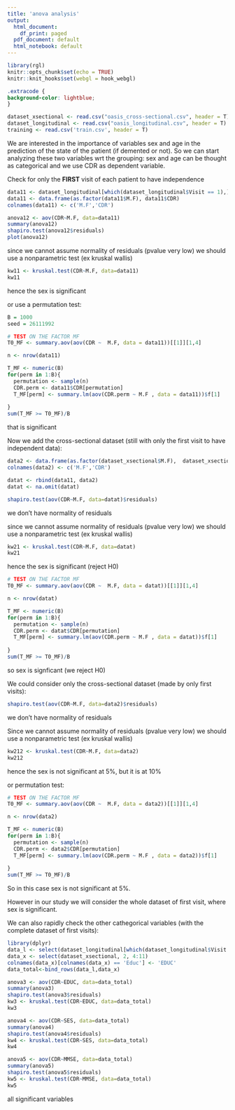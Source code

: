 ```yaml
---
title: 'anova analysis'
output:
  html_document:
    df_print: paged
  pdf_document: default
  html_notebook: default
---
```



```r
library(rgl)
knitr::opts_chunk$set(echo = TRUE)
knitr::knit_hooks$set(webgl = hook_webgl)
```

```css
.extracode {
background-color: lightblue;
}
```
```r
dataset_xsectional <- read.csv("oasis_cross-sectional.csv", header = T)
dataset_longitudinal <- read.csv("oasis_longitudinal.csv", header = T)
training <- read.csv('train.csv', header = T)
```


We are interested in the importance of variables sex and age in the prediction of the state of the patient (if demented or not). So we can start analyzing these two variables wrt the grouping: sex and age can be thought as categorical and we use CDR as dependent variable.


Check for only the **FIRST** visit of each patient to have independence

```r
data11 <- dataset_longitudinal[which(dataset_longitudinal$Visit == 1),]
data11 <- data.frame(as.factor(data11$M.F), data11$CDR)
colnames(data11) <- c('M.F','CDR')
```

```r
anova12 <- aov(CDR~M.F, data=data11)
summary(anova12)
shapiro.test(anova12$residuals)
plot(anova12)
```




since we cannot assume normality of residuals (pvalue very low) we should use a nonparametric test (ex kruskal wallis)


```r
kw11 <- kruskal.test(CDR~M.F, data=data11)
kw11
```
hence the sex is significant



or use a permutation test:

```r
B = 1000
seed = 26111992
```

```r
# TEST ON THE FACTOR MF
T0_MF <- summary.aov(aov(CDR ~  M.F, data = data11))[[1]][1,4]

n <- nrow(data11)

```

```r
T_MF <- numeric(B)
for(perm in 1:B){
  permutation <- sample(n)
  CDR.perm <- data11$CDR[permutation]
  T_MF[perm] <- summary.lm(aov(CDR.perm ~ M.F , data = data11))$f[1]
  
}
sum(T_MF >= T0_MF)/B

```
that is significant




Now we add the cross-sectional dataset (still with only the first visit to have independent data):

```r
data2 <- data.frame(as.factor(dataset_xsectional$M.F),  dataset_xsectional$CDR)
colnames(data2) <- c('M.F','CDR')

datat <- rbind(data11, data2)
datat <- na.omit(datat)
```

```r
shapiro.test(aov(CDR~M.F, data=datat)$residuals)
```

we don't have normality of residuals




since we cannot assume normality of residuals (pvalue very low) we should use a nonparametric test (ex kruskal wallis)


```r
kw21 <- kruskal.test(CDR~M.F, data=datat)
kw21
```
hence the sex is significant (reject H0)




```r
# TEST ON THE FACTOR MF
T0_MF <- summary.aov(aov(CDR ~  M.F, data = datat))[[1]][1,4]

n <- nrow(datat)

```

```r
T_MF <- numeric(B)
for(perm in 1:B){
  permutation <- sample(n)
  CDR.perm <- datat$CDR[permutation]
  T_MF[perm] <- summary.lm(aov(CDR.perm ~ M.F , data = datat))$f[1]
  
}
sum(T_MF >= T0_MF)/B

```

so sex is signficant (we reject H0)





We could consider only the cross-sectional dataset (made by only first visits):


```r
shapiro.test(aov(CDR~M.F, data=data2)$residuals)
```
we don't have normality of residuals



Since we cannot assume normality of residuals (pvalue very low) we should use a nonparametric test (ex kruskal wallis)


```r
kw212 <- kruskal.test(CDR~M.F, data=data2)
kw212
```
hence the sex is not significant at 5%, but it is at 10%



or permutation test: 

```r
# TEST ON THE FACTOR MF
T0_MF <- summary.aov(aov(CDR ~  M.F, data = data2))[[1]][1,4]

n <- nrow(data2)


```

```r
T_MF <- numeric(B)
for(perm in 1:B){
  permutation <- sample(n)
  CDR.perm <- data2$CDR[permutation]
  T_MF[perm] <- summary.lm(aov(CDR.perm ~ M.F , data = data2))$f[1]
  
}
sum(T_MF >= T0_MF)/B

```

So in this case sex is not significant at 5%.

However in our study we will consider the whole dataset of first visit, where sex is significant.







We can also rapidly check the other cathegorical variables (with the complete dataset of first visits):

```r
library(dplyr)
data_l <- select(dataset_longitudinal[which(dataset_longitudinal$Visit == 1),], 6, 8:15)
data_x <- select(dataset_xsectional, 2, 4:11)
colnames(data_x)[colnames(data_x) == 'Educ'] <- 'EDUC'
data_total<-bind_rows(data_l,data_x)
```



```r
anova3 <- aov(CDR~EDUC, data=data_total)
summary(anova3)
shapiro.test(anova3$residuals)
kw3 <- kruskal.test(CDR~EDUC, data=data_total)
kw3
```
```r
anova4 <- aov(CDR~SES, data=data_total)
summary(anova4)
shapiro.test(anova4$residuals)
kw4 <- kruskal.test(CDR~SES, data=data_total)
kw4
```
```r
anova5 <- aov(CDR~MMSE, data=data_total)
summary(anova5)
shapiro.test(anova5$residuals)
kw5 <- kruskal.test(CDR~MMSE, data=data_total)
kw5
```


all significant variables





